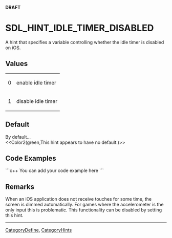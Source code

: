 <!-- pragma section-numbers off -->
<!-- pragma camelcase off -->
'''DRAFT'''

= SDL_HINT_IDLE_TIMER_DISABLED =
A hint that specifies a variable controlling whether the idle timer is disabled on iOS.


== Values ==
{|
|0
|enable idle timer
|-
|1
|disable idle timer
|}

== Default ==
By default...  <br/><<Color2(green,This hint appears to have no default.)>>

== Code Examples ==
```c++
You can add your code example here
```

== Remarks ==
When an iOS application does not receive touches for some time, the screen is dimmed automatically. For games where the accelerometer is the only input this is problematic. This functionality can be disabled by setting this hint.

----
[[CategoryDefine]], [[CategoryHints]]
